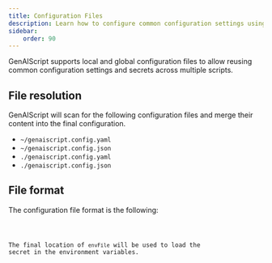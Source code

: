 ```yaml
---
title: Configuration Files
description: Learn how to configure common configuration settings using configuration files
sidebar:
    order: 90
---
```



GenAIScript supports local and global configuration files to allow reusing common configuration settings and secrets across multiple scripts.

## File resolution

GenAIScript will scan for the following configuration files
and merge their content into the final configuration.

-   `~/genaiscript.config.yaml`
-   `~/genaiscript.config.json`
-   `./genaiscript.config.yaml`
-   `./genaiscript.config.json`

## File format

The configuration file format is the following:

<Code code={hostConfigurationSource} wrap={true} lang="ts" />

The final location of `envFile` will be used to load the secret in the environment variables.
